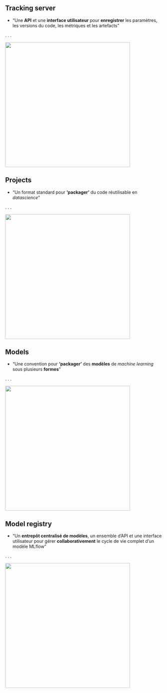 ## Tracking server

- "Une [**API**]{.orange} et une [**interface utilisateur**]{.orange} pour [**enregistrer**]{.orange} les paramètres, les versions du code, les métriques et les artefacts"

. . .

![](../img/mlflow-tracking.png){fig-align="center" height=400}

## Projects
- "Un format standard pour [**'packager'**]{.orange} du code réutilisable en *datascience*"

. . .

![](../img/mlflow-projects.png){fig-align="center" height=400}

## Models

- "Une convention pour [**'packager'**]{.orange} des [**modèles**]{.orange} de *machine learning* sous plusieurs [**formes**]{.orange}"

. . .

![](../img/mlflow-models.png){fig-align="center" height=400}

## Model registry

- "Un [**entrepôt centralisé de modèles**]{.orange}, un ensemble d'API et une interface utilisateur pour gérer [**collaborativement**]{.orange}  le cycle de vie complet d'un modèle MLflow"

. . .

![](../img/mlflow-model-registry.png){fig-align="center" height=400}
